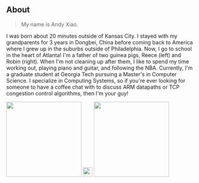
## About

> My name is Andy Xiao.

I was born about 20 minutes outside of Kansas City.
I stayed with my grandparents for 3 years in Dongbei, China before coming back to America where I grew up in the suburbs outside of Philadelphia.
Now, I go to school in the heart of Atlanta!
I'm a father of two guinea pigs, Reece (left) and Robin (right).
When I'm not cleaning up after them, I like to spend my time working out, playing piano and guitar, and following the NBA.
Currently, I'm a graduate student at Georgia Tech pursuing a Master's in Computer Science.
I specialize in Computing Systems, so if you're ever looking for someone to have a coffee chat with to discuss ARM datapaths or TCP congestion control algorithms, then I'm your guy!

<img src={reece} width="200"/>
<img src={transparent} width="25"/>
<img src={robin} width="200"/>
